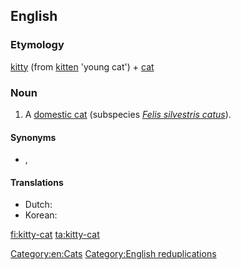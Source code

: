==English==

===Etymology===
[[kitty]] (from [[kitten]] 'young cat') + [[cat]]

===Noun===
{{en-noun|head=[[kitty]]-[[cat]]}}

# {{label|en|colloquial|usually|childish}} A [[domestic cat]] (subspecies ''[[Felis silvestris catus]]'').

====Synonyms====
* {{l|en|pussy}}, {{l|en|pussy-cat}}

====Translations====
{{trans-top|cat}}
* Dutch: {{t|nl|kattepoes}}
* Korean: {{t-needed|ko}}
{{trans-mid}}
{{trans-bottom}}

[[Category:en:Cats]]
[[Category:English reduplications]]

[[fi:kitty-cat]]
[[ta:kitty-cat]]